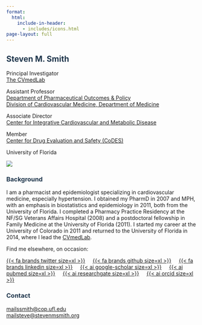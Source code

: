```yaml
---
format: 
  html:
    include-in-header: 
      - includes/icons.html
page-layout: full
---
```


::: column-page
# [Steven M. Smith]{style="color: #1E354B"}

::: wrap-columns
::: columns-50
::: tight-text
Principal Investigator\
[The CVmedLab](https://cvmedlab.org/)

Assistant Professor\
[Department of Pharmaceutical Outcomes & Policy](https://pop.pharmacy.ufl.edu/)\
[Division of Cardiovascular Medicine, Department of Medicine](https://cardiology.medicine.ufl.edu/)

Associate Director\
[Center for Integrative Cardiovascular and Metabolic Disease](https://cicmd.center.ufl.edu/)

Member\
[Center for Drug Evaluation and Safety (CoDES)](https://codes.pharmacy.ufl.edu/)

University of Florida
:::
:::

::: columns-50
![](assets/CICMD.jpg){fig-align="right"}
:::
:::
:::

::: column-page-inset
### [Background]{style="color: #1E354B"}

I am a pharmacist and epidemiologist specializing in cardiovascular medicine, especially hypertension. I obtained my PharmD in 2007 and MPH, with an emphasis in biostatistics and epidemiology in 2011, both from the University of Florida. I completed a Pharmacy Practice Residency at the NF/SG Veterans Affairs Hospital (2008) and a postdoctoral fellowship in Family Medicine at the University of Florida (2011). I started my career at the University of Colorado in 2011 and returned to the University of Florida in 2014, where I lead the [CVmedLab](https://cvmedlab.org/).
:::

::: column-page-inset
Find me elsewhere, on occasion:

[{{< fa brands twitter size=xl >}}](https://twitter.com/SteveSmithUF)     [{{< fa brands github size=xl >}}](https://github.com/ssmithm/)     [{{< fa brands linkedin size=xl >}}](https://www.linkedin.com/in/steven-smith-09b80659/)     [{{< ai google-scholar size=xl >}}](https://scholar.google.com/citations?user=3MKlN-EAAAAJ&hl=en)     [{{< ai pubmed size=xl >}}](https://www.ncbi.nlm.nih.gov/myncbi/steven.smith.4/bibliography/public/)     [{{< ai researchgate size=xl >}}](https://www.researchgate.net/profile/Steven_Smith16/)     [{{< ai orcid size=xl >}}](https://orcid.org/0000-0002-0201-839X)
:::

::: column-page-inset
### [Contact]{style="color: #1E354B"}

<a href="mailto:ssmith@cop.ufl.edu">[mail]{.material-symbols-rounded}ssmith\@cop.ufl.edu</a>\
<a href="mailto:steve@stevenmsmith.org">[mail]{.material-symbols-rounded}steve\@stevenmsmith.org</a>
:::
